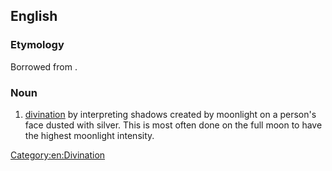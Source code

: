 ==English==

===Etymology===
Borrowed from {{bor|en|la|luna||moon}} {{suffix|en||mancy}}.

===Noun===
{{en-noun|-}}

# [[divination]] by interpreting shadows created by moonlight on a person's face dusted with silver. This is most often done on the full moon to have the highest moonlight intensity.

[[Category:en:Divination]]